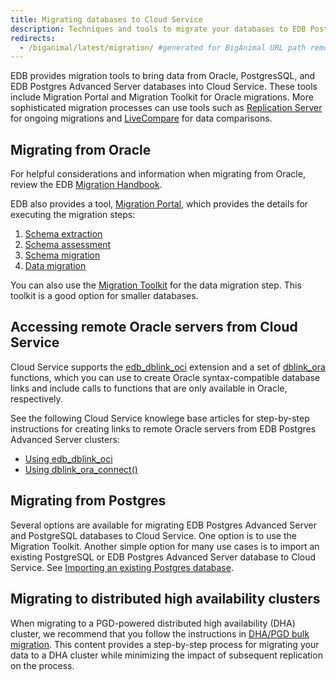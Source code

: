 ```yaml
---
title: Migrating databases to Cloud Service
description: Techniques and tools to migrate your databases to EDB Postgres AI Cloud Service.
redirects:
  - /biganimal/latest/migration/ #generated for BigAnimal URL path removal branch
---
```


EDB provides migration tools to bring data from Oracle, PostgresSQL, and EDB Postgres Advanced Server databases into Cloud Service. These tools include Migration Portal and Migration Toolkit for Oracle migrations. More sophisticated migration processes can use tools such as [Replication Server](/eprs/latest/) for ongoing migrations and [LiveCompare](/livecompare/latest/) for data comparisons. 

## Migrating from Oracle

For helpful considerations and information when migrating from Oracle, review the EDB [Migration Handbook](/migrating/oracle/). 

EDB also provides a tool, [Migration Portal](/migration_portal/latest), which provides the details for executing the migration steps: 

1.  [Schema extraction](/migration_portal/latest/04_mp_migrating_database/01_mp_schema_extraction/)
2.  [Schema assessment](/migration_portal/latest/04_mp_migrating_database/mp_schema_assessment/)
3.  [Schema migration](/migration_portal/latest/04_mp_migrating_database/03_mp_schema_migration/)
4.  [Data migration](/migration_portal/latest/04_mp_migrating_database/04_mp_data_migration/)

You can also use the [Migration Toolkit](/migration_toolkit/latest/) for the data migration step. This toolkit is a good option for smaller databases. 

## Accessing remote Oracle servers from Cloud Service

Cloud Service supports the [edb_dblink_oci](/epas/latest/reference/oracle_compatibility_reference/epas_compat_sql/21_create_public_database_link/) extension and a set of [dblink_ora](/epas/latest/working_with_oracle_data/06_dblink_ora/) functions, which you can use to create Oracle syntax-compatible database links and include calls to functions that are only available in Oracle, respectively.

See the following Cloud Service knowlege base articles for step-by-step instructions for creating links to remote Oracle servers from EDB Postgres Advanced Server clusters:

- [Using edb_dblink_oci](https://support.biganimal.com/hc/en-us/articles/5528996025497-How-to-create-a-database-link-from-EnterpriseDB-PostgreSQL-Advanced-Server-EPAS-cluster-to-remote-Oracle-server)
- [Using dblink_ora_connect()](https://support.biganimal.com/hc/en-us/articles/11737021242649-How-to-establish-a-database-link-from-EPAS-cluster-to-a-remote-Oracle-server-using-dblink-ora-connect-function)

## Migrating from Postgres

Several options are available for migrating EDB Postgres Advanced Server and PostgreSQL databases to Cloud Service. One option is to use the Migration Toolkit. Another simple option for many use cases is to import an existing PostgreSQL or EDB Postgres Advanced Server database to Cloud Service. See [Importing an existing Postgres database](cold_migration).

## Migrating to distributed high availability clusters

When migrating to a PGD-powered distributed high availability (DHA) cluster, we recommend that you follow the instructions in [DHA/PGD bulk migration](dha_bulk_migration). This content provides a step-by-step process for migrating your data to a DHA cluster while minimizing the impact of subsequent replication on the process.
